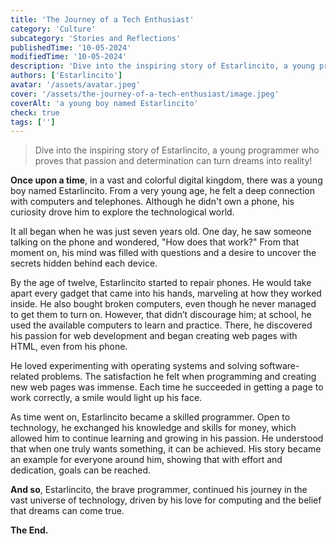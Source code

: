 ```yaml
---
title: 'The Journey of a Tech Enthusiast'
category: 'Culture'
subcategory: 'Stories and Reflections'
publishedTime: '10-05-2024'
modifiedTime: '10-05-2024'
description: 'Dive into the inspiring story of Estarlincito, a young programmer who proves that passion and determination can turn dreams into reality!'
authors: ['Estarlincito']
avatar: '/assets/avatar.jpeg'
cover: '/assets/the-journey-of-a-tech-enthusiast/image.jpeg'
coverAlt: 'a young boy named Estarlincito'
check: true
tags: ['']
---
```


<Introduction>

> Dive into the inspiring story of Estarlincito, a young programmer who proves that passion and determination can turn dreams into reality!

</Introduction>

<Contents>

<Audio
  src='/assets/the-journey-of-a-tech-enthusiast/audio.mp3'
  type='audio/mp3'
/>

**Once upon a time**, in a vast and colorful digital kingdom, there was a young boy named Estarlincito. From a very young age, he felt a deep connection with computers and telephones. Although he didn't own a phone, his curiosity drove him to explore the technological world.

It all began when he was just seven years old. One day, he saw someone talking on the phone and wondered, "How does that work?" From that moment on, his mind was filled with questions and a desire to uncover the secrets hidden behind each device.

By the age of twelve, Estarlincito started to repair phones. He would take apart every gadget that came into his hands, marveling at how they worked inside. He also bought broken computers, even though he never managed to get them to turn on. However, that didn’t discourage him; at school, he used the available computers to learn and practice. There, he discovered his passion for web development and began creating web pages with HTML, even from his phone.

He loved experimenting with operating systems and solving software-related problems. The satisfaction he felt when programming and creating new web pages was immense. Each time he succeeded in getting a page to work correctly, a smile would light up his face.

As time went on, Estarlincito became a skilled programmer. Open to technology, he exchanged his knowledge and skills for money, which allowed him to continue learning and growing in his passion. He understood that when one truly wants something, it can be achieved. His story became an example for everyone around him, showing that with effort and dedication, goals can be reached.

**And so**, Estarlincito, the brave programmer, continued his journey in the vast universe of technology, driven by his love for computing and the belief that dreams can come true.

**The End.**

</Contents>
